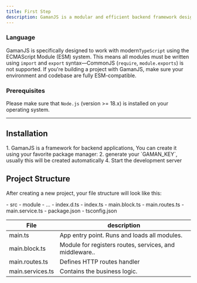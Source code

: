 ```yaml
---
title: First Step
description: GamanJS is a modular and efficient backend framework designed for simplicity and performance. Follow the steps below to quickly get started with your first GamanJS project.
---
```


### Language

GamanJS is specifically designed to work with modern`TypeScript` using the ECMAScript Module (ESM) system. This means all modules must be written using `import` and `export` syntax—CommonJS (`require`, `module.exports`) is not supported. If you're building a project with GamanJS, make sure your environment and codebase are fully ESM-compatible.

### Prerequisites

Please make sure that `Node.js` (version >= 18.x) is installed on your operating system.

---

## Installation


<Steps>
    1. GamanJS is a framework for backend applications, You can create it using your favorite package manager:
        <PackageManagers pkg="gaman@latest" pkgManagers={["npm", "pnpm", "yarn", "bun"]} type="create"/>
    2. generate your `GAMAN_KEY`, usually this will be created automatically
        <PackageManagers pkgManagers={["npm", "pnpm", "yarn", "bun"]} type="exec" args="gaman key:generate"/>
    4. Start the development server 
        <PackageManagers pkgManagers={["npm", "pnpm", "yarn", "bun"]} type="run" args="dev"/>

</Steps>

## Project Structure


After creating a new project, your file structure will look like this:

<FileTree>
- src
  - module
    - ...
  - index.d.ts
  - index.ts
  - main.block.ts
  - main.routes.ts
  - main.service.ts
- package.json
- tsconfig.json
</FileTree>


| File             | description                                             |
| ---------------- | ------------------------------------------------------- |
| main.ts          | App entry point. Runs and loads all modules.            |
| main.block.ts    | Module for registers routes, services, and middleware.. |
| main.routes.ts   | Defines HTTP routes handler                             |
| main.services.ts | Contains the business logic.                            |
